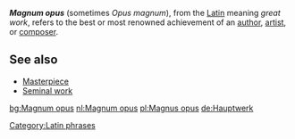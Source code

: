 '''''Magnum opus''''' (sometimes ''Opus magnum''), from the [[Latin]] meaning ''great work'', refers to the best or most renowned achievement of an [[author]], [[artist]], or [[composer]].

==See also==

*[[Masterpiece]]
*[[Seminal work]]

{{vocab-stub}}
[[Category:Latin phrases]]

[[bg:Magnum opus]]
[[nl:Magnum opus]]
[[pl:Magnus opus]]
[[de:Hauptwerk]]